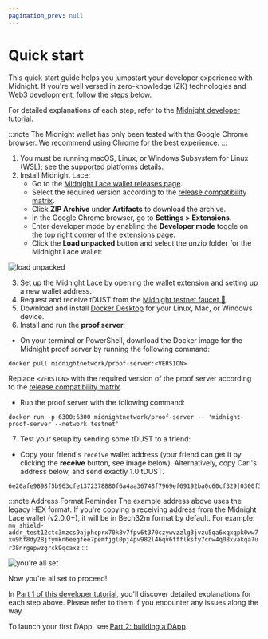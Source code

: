 ```yaml
---
pagination_prev: null
---
```


# Quick start

This quick start guide helps you jumpstart your developer experience with Midnight. If you're well versed in zero-knowledge (ZK) technologies and Web3 development, follow the steps below.

For detailed explanations of each step, refer to the [Midnight developer tutorial](/develop/tutorial/using/).

:::note
The Midnight wallet has only been tested with the Google Chrome browser. We recommend using Chrome for the best experience.
:::

1. You must be running macOS, Linux, or Windows Subsystem for Linux (WSL); see the [supported platforms](../develop/tutorial/using) details.
2. Install Midnight Lace:
	- Go to the [Midnight Lace wallet releases page](../../relnotes/lace).
	- Select the required version according to the [release compatibility matrix](../../relnotes/comp-matrix).
	- Click **ZIP Archive** under **Artifacts** to download the archive.
	- In the Google Chrome browser, go to **Settings > Extensions**.
	- Enter developer mode by enabling the **Developer mode** toggle on the top right corner of the extensions page.
	- Click the **Load unpacked** button and select the unzip folder for the Midnight Lace wallet:

![load unpacked](/img/quickstart-02_load_unpacked.png)

3. [Set up the Midnight Lace](../develop/tutorial/using/chrome-ext) by opening the wallet extension and setting up a new wallet address.
4. Request and receive tDUST from the [Midnight testnet faucet 🚰](https://midnight.network/test-faucet/).
5. Download and install [Docker Desktop](https://www.docker.com/products/docker-desktop/) for your Linux, Mac, or Windows device.
6. Install and run the **proof server**:

- On your terminal or PowerShell, download the Docker image for the Midnight proof server by running the following command:

```
docker pull midnightnetwork/proof-server:<VERSION>
```

  Replace `<VERSION>` with the required version of the proof server according to the [release compatibility matrix](../../relnotes/comp-matrix).

- Run the proof server with the following command:

```
docker run -p 6300:6300 midnightnetwork/proof-server -- 'midnight-proof-server --network testnet'
```

7. Test your setup by sending some tDUST to a friend:

- Copy your friend's `receive` wallet address (your friend can get it by clicking the **receive** button, see image below). Alternatively, copy Carl's address below, and send exactly 1.0 tDUST.

```
6e20afe9898f5b963cfe1372378880f6a4aa36748f7969ef69192ba0c60cf329|0300f3fe71b72710525c847f37d85453061e5accdddca2922a609730e6b02dd8cf30a2f851aa817dcd65a8286d32fed22617c647af2e1dfbce98
```

:::note Address Format Reminder
The example address above uses the legacy HEX format. If you're copying a receiving address from the Midnight Lace wallet (v2.0.0+), it will be in Bech32m format by default. For example: `mn_shield-addr_test12ctc3mzcs9ajphcprx70k8v7fpv6t370czywvzzlg3jvzu5qa6xqxqpk0ww7xu9hf8dy28jfymkn6eegfee7pemfjgl0pj4pv982l46qv6ffflksfy7cnw4q08xvakqa7ur38nrgepwzgrck9qcaxz`
:::

![you're all set](/img/quickstart-05_finished.png)

Now you're all set to proceed!

In [Part 1 of this developer tutorial](/develop/tutorial/using/), you'll discover detailed explanations for each step above. Please refer to them if you encounter any issues along the way.

To launch your first DApp, see [Part 2: building a DApp](/develop/tutorial/building/).
